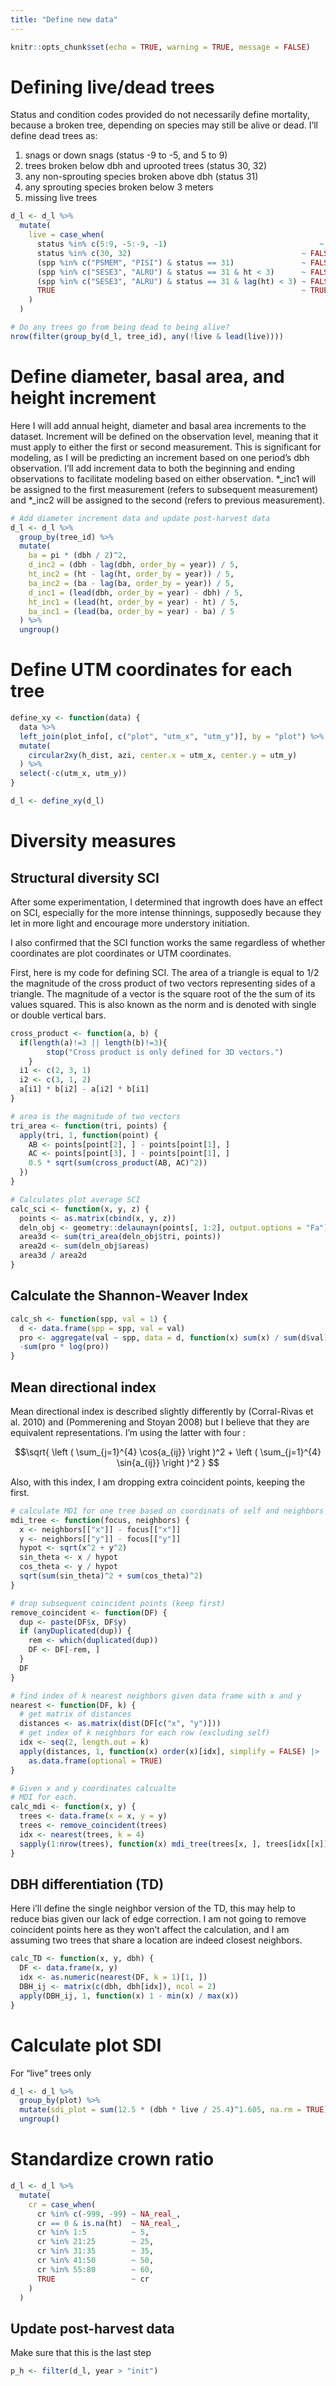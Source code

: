 ```yaml
---
title: "Define new data"
---
```


```r
knitr::opts_chunk$set(echo = TRUE, warning = TRUE, message = FALSE)
```

# Defining live/dead trees

Status and condition codes provided do not necessarily define mortality, because a broken tree, depending on species may still be alive or dead. I'll define dead trees as:

1. snags or down snags (status -9 to -5, and 5 to 9)
2. trees broken below dbh and uprooted trees (status 30, 32)
3. any non-sprouting species broken above dbh (status 31)
4. any sprouting species broken below 3 meters
5. missing live trees


```r

d_l <- d_l %>%
  mutate(
    live = case_when(
      status %in% c(5:9, -5:-9, -1)                                  ~ FALSE,
      status %in% c(30, 32)                                      ~ FALSE,
      (spp %in% c("PSMEM", "PISI") & status == 31)               ~ FALSE,
      (spp %in% c("SESE3", "ALRU") & status == 31 & ht < 3)      ~ FALSE,
      (spp %in% c("SESE3", "ALRU") & status == 31 & lag(ht) < 3) ~ FALSE,
      TRUE                                                       ~ TRUE
    )
  )

# Do any trees go from being dead to being alive?
nrow(filter(group_by(d_l, tree_id), any(!live & lead(live))))

```

# Define diameter, basal area, and height increment

Here I will add annual height, diameter and basal area increments to the dataset. Increment will be defined on the observation level, meaning that it must apply to either the first or second measurement. This is significant for modeling, as I will be predicting an increment based on one period's dbh observation. I'll add increment data to both the beginning and ending observations to facilitate modeling based on either observation. *_inc1 will be assigned to the first measurement (refers to subsequent measurement) and *_inc2 will be assigned to the second (refers to previous measurement).

```r
# Add diameter increment data and update post-harvest data
d_l <- d_l %>%
  group_by(tree_id) %>%
  mutate(
    ba = pi * (dbh / 2)^2,
    d_inc2 = (dbh - lag(dbh, order_by = year)) / 5,
    ht_inc2 = (ht - lag(ht, order_by = year)) / 5,
    ba_inc2 = (ba - lag(ba, order_by = year)) / 5,
    d_inc1 = (lead(dbh, order_by = year) - dbh) / 5,
    ht_inc1 = (lead(ht, order_by = year) - ht) / 5,
    ba_inc1 = (lead(ba, order_by = year) - ba) / 5
  ) %>%
  ungroup()
```


# Define UTM coordinates for each tree

```r

define_xy <- function(data) {
  data %>%
  left_join(plot_info[, c("plot", "utm_x", "utm_y")], by = "plot") %>%
  mutate(
    circular2xy(h_dist, azi, center.x = utm_x, center.y = utm_y)
  ) %>%
  select(-c(utm_x, utm_y))
}

d_l <- define_xy(d_l)

```

# Diversity measures

## Structural diversity SCI

After some experimentation, I determined that ingrowth does have an effect on SCI, especially for the more intense thinnings, supposedly because they let in more light and encourage more understory initiation. 

I also confirmed that the SCI function works the same regardless of whether coordinates are plot coordinates or UTM coordinates.

First, here is my code for defining SCI. The area of a triangle is equal to 1/2 the magnitude of the cross product of two vectors representing sides of a triangle. The magnitude of a vector is the square root of the the sum of its values squared. This is also known as the norm and is denoted with single or double vertical bars.

```r

cross_product <- function(a, b) {
  if(length(a)!=3 || length(b)!=3){
        stop("Cross product is only defined for 3D vectors.")
    }
  i1 <- c(2, 3, 1)
  i2 <- c(3, 1, 2)
  a[i1] * b[i2] - a[i2] * b[i1]
}

# area is the magnitude of two vectors
tri_area <- function(tri, points) {
  apply(tri, 1, function(point) {
    AB <- points[point[2], ] - points[point[1], ]
    AC <- points[point[3], ] - points[point[1], ]
    0.5 * sqrt(sum(cross_product(AB, AC)^2))
  })
}

# Calculates plot average SCI
calc_sci <- function(x, y, z) {
  points <- as.matrix(cbind(x, y, z))
  deln_obj <- geometry::delaunayn(points[, 1:2], output.options = "Fa")
  area3d <- sum(tri_area(deln_obj$tri, points))
  area2d <- sum(deln_obj$areas)
  area3d / area2d
}

```


## Calculate the Shannon-Weaver Index

```r

calc_sh <- function(spp, val = 1) {
  d <- data.frame(spp = spp, val = val)
  pro <- aggregate(val ~ spp, data = d, function(x) sum(x) / sum(d$val))[[2]]
  -sum(pro * log(pro))
}

```

## Mean directional index

Mean directional index is described slightly differently by (Corral-Rivas et al. 2010) and (Pommerening and Stoyan 2008) but I believe that they are equivalent representations. I'm using the latter with four :

$$\sqrt{ \left ( \sum_{j=1}^{4} \cos{a_{ij}} \right )^2 + \left ( \sum_{j=1}^{4} \sin{a_{ij}} \right )^2 } $$

Also, with this index, I am dropping extra coincident points, keeping the first.

```r

# calculate MDI for one tree based on coordinats of self and neighbors
mdi_tree <- function(focus, neighbors) {
  x <- neighbors[["x"]] - focus[["x"]]
  y <- neighbors[["y"]] - focus[["y"]]
  hypot <- sqrt(x^2 + y^2)
  sin_theta <- x / hypot
  cos_theta <- y / hypot
  sqrt(sum(sin_theta)^2 + sum(cos_theta)^2)
}

# drop subsequent coincident points (keep first)
remove_coincident <- function(DF) {
  dup <- paste(DF$x, DF$y)
  if (anyDuplicated(dup)) {
    rem <- which(duplicated(dup))
    DF <- DF[-rem, ]
  }
  DF
}

# find index of k nearest neighbors given data frame with x and y
nearest <- function(DF, k) {  
  # get matrix of distances
  distances <- as.matrix(dist(DF[c("x", "y")]))
  # get index of k neighbors for each row (excluding self)
  idx <- seq(2, length.out = k)
  apply(distances, 1, function(x) order(x)[idx], simplify = FALSE) |>
    as.data.frame(optional = TRUE)
}

# Given x and y coordinates calcualte
# MDI for each.
calc_mdi <- function(x, y) {
  trees <- data.frame(x = x, y = y)
  trees <- remove_coincident(trees)
  idx <- nearest(trees, k = 4)
  sapply(1:nrow(trees), function(x) mdi_tree(trees[x, ], trees[idx[[x]], ]))
}

```

## DBH differentiation (TD)

Here i'll define the single neighbor version of the TD, this may help to reduce bias given our lack of edge correction. I am not going to remove coincident points here as they won't affect the calculation, and I am assuming two trees that share a location are indeed closest neighbors.

```r

calc_TD <- function(x, y, dbh) {
  DF <- data.frame(x, y)
  idx <- as.numeric(nearest(DF, k = 1)[1, ])
  DBH_ij <- matrix(c(dbh, dbh[idx]), ncol = 2)
  apply(DBH_ij, 1, function(x) 1 - min(x) / max(x))
}

```

# Calculate plot SDI

For "live" trees only

```r

d_l <- d_l %>%
  group_by(plot) %>%
  mutate(sdi_plot = sum(12.5 * (dbh * live / 25.4)^1.605, na.rm = TRUE)) %>%
  ungroup()

```

# Standardize crown ratio

```r
d_l <- d_l %>%
  mutate(
    cr = case_when(
      cr %in% c(-999, -99) ~ NA_real_,
      cr == 0 & is.na(ht)  ~ NA_real_,
      cr %in% 1:5          ~ 5,
      cr %in% 21:25        ~ 25,
      cr %in% 31:35        ~ 35,
      cr %in% 41:50        ~ 50,
      cr %in% 55:80        ~ 60,
      TRUE                 ~ cr
    )
  )
```

## Update post-harvest data

Make sure that this is the last step

```r
p_h <- filter(d_l, year > "init")
```
